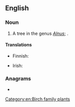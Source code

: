 ==English==

===Noun===
{{en-noun}}

# A tree in the genus ''[[Alnus]]''; {{taxlink|Alnus viridis|species|noshow=1}}.

====Translations====
{{trans-top|Alnus viridis}}
* Finnish: {{t|fi|pensasleppä}}
{{trans-mid}}
* Irish: {{t|ga|fearnóg ghlas|f}}
{{trans-bottom}}

===Anagrams===
* {{anagrams|en|a=adeeeglnrr|re-enlarged|reenlarged}}

[[Category:en:Birch family plants]]
